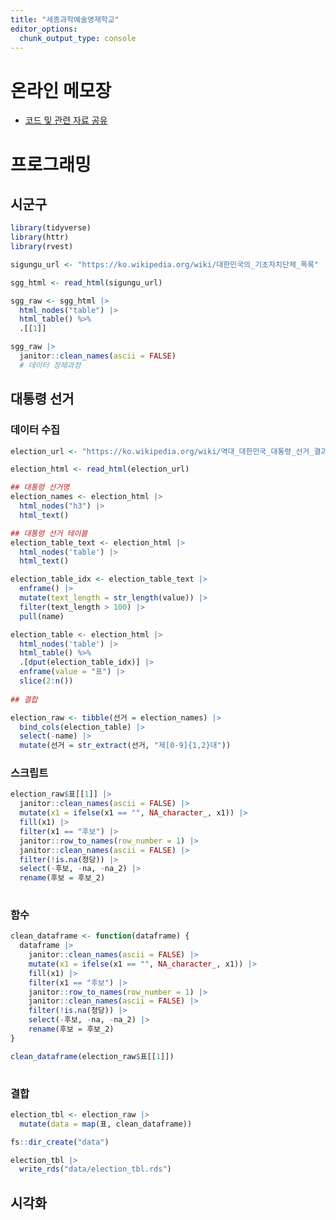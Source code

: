 ```yaml
---
title: "세종과학예술영재학교"
editor_options: 
  chunk_output_type: console
---
```




# 온라인 메모장

- [코드 및 관련 자료 공유](https://hackmd.io/@_NnKkWt7T5iYIToOD1QWRg/HJBRLC3D6)


# 프로그래밍

## 시군구

```r
library(tidyverse)
library(httr)
library(rvest)

sigungu_url <- "https://ko.wikipedia.org/wiki/대한민국의_기초자치단체_목록"

sgg_html <- read_html(sigungu_url)

sgg_raw <- sgg_html |> 
  html_nodes("table") |>
  html_table() %>%
  .[[1]]

sgg_raw |> 
  janitor::clean_names(ascii = FALSE)  
  # 데이터 정제과정

```


## 대통령 선거

### 데이터 수집

```r
election_url <- "https://ko.wikipedia.org/wiki/역대_대한민국_대통령_선거_결과"

election_html <- read_html(election_url)

## 대통령 선거명
election_names <- election_html |> 
  html_nodes("h3") |> 
  html_text()

## 대통령 선거 테이블
election_table_text <- election_html |> 
  html_nodes('table') |> 
  html_text() 

election_table_idx <- election_table_text |> 
  enframe() |> 
  mutate(text_length = str_length(value)) |> 
  filter(text_length > 100) |> 
  pull(name)

election_table <- election_html |> 
  html_nodes('table') |> 
  html_table() %>%
  .[dput(election_table_idx)] |> 
  enframe(value = "표") |> 
  slice(2:n())
  
## 결합

election_raw <- tibble(선거 = election_names) |> 
  bind_cols(election_table) |> 
  select(-name) |> 
  mutate(선거 = str_extract(선거, "제[0-9]{1,2}대"))

```

### 스크립트

```r
election_raw$표[[1]] |> 
  janitor::clean_names(ascii = FALSE) |> 
  mutate(x1 = ifelse(x1 == "", NA_character_, x1)) |> 
  fill(x1) |> 
  filter(x1 == "후보") |> 
  janitor::row_to_names(row_number = 1) |> 
  janitor::clean_names(ascii = FALSE) |>
  filter(!is.na(정당)) |> 
  select(-후보, -na, -na_2) |> 
  rename(후보 = 후보_2)
  
```


### 함수

```r

clean_dataframe <- function(dataframe) {
  dataframe |> 
    janitor::clean_names(ascii = FALSE) |> 
    mutate(x1 = ifelse(x1 == "", NA_character_, x1)) |> 
    fill(x1) |> 
    filter(x1 == "후보") |> 
    janitor::row_to_names(row_number = 1) |> 
    janitor::clean_names(ascii = FALSE) |>
    filter(!is.na(정당)) |> 
    select(-후보, -na, -na_2) |> 
    rename(후보 = 후보_2)
}

clean_dataframe(election_raw$표[[1]])
  
```

### 결합

```r

election_tbl <- election_raw |> 
  mutate(data = map(표, clean_dataframe)) 

fs::dir_create("data")

election_tbl |> 
  write_rds("data/election_tbl.rds")
```


## 시각화


